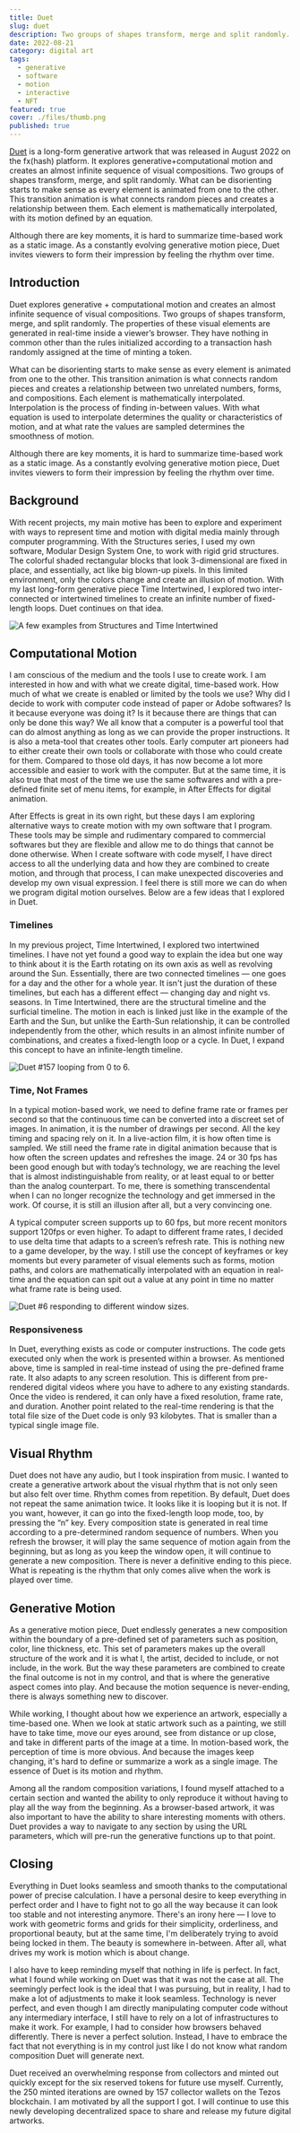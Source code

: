```yaml
---
title: Duet
slug: duet
description: Two groups of shapes transform, merge and split randomly.
date: 2022-08-21
category: digital art
tags:
  - generative
  - software
  - motion
  - interactive
  - NFT
featured: true
cover: ./files/thumb.png
published: true
---
```




[Duet](https://www.fxhash.xyz/generative/slug/duet) is a long-form generative artwork that was released in August 2022 on the fx(hash) platform. It explores generative+computational motion and creates an almost infinite sequence of visual compositions. Two groups of shapes transform, merge, and split randomly. What can be disorienting starts to make sense as every element is animated from one to the other. This transition animation is what connects random pieces and creates a relationship between them. Each element is mathematically interpolated, with its motion defined by an equation.

Although there are key moments, it is hard to summarize time-based work as a static image. As a constantly evolving generative motion piece, Duet invites viewers to form their impression by feeling the rhythm over time.

<GC start={1} end={13} bleed mt mb>
  <FxHash
    title="duet"
    caption="Click each image to view live version."
    maxCols={8}
    from={39}
    to={55}
    noGap
    captionClass="text-center"
  />
</GC>

## Introduction

Duet explores generative + computational motion and creates an almost infinite sequence of visual compositions. Two groups of shapes transform, merge, and split randomly. The properties of these visual elements are generated in real-time inside a viewer’s browser. They have nothing in common other than the rules initialized according to a transaction hash randomly assigned at the time of minting a token.

What can be disorienting starts to make sense as every element is animated from one to the other. This transition animation is what connects random pieces and creates a relationship between two unrelated numbers, forms, and compositions. Each element is mathematically interpolated. Interpolation is the process of finding in-between values. With what equation is used to interpolate determines the quality or characteristics of motion, and at what rate the values are sampled determines the smoothness of motion.

Although there are key moments, it is hard to summarize time-based work as a static image. As a constantly evolving generative motion piece, Duet invites viewers to form their impression by feeling the rhythm over time.

## Background

With recent projects, my main motive has been to explore and experiment with ways to represent time and motion with digital media mainly through computer programming. With the Structures series, I used my own software, Modular Design System One, to work with rigid grid structures. The colorful shaded rectangular blocks that look 3-dimensional are fixed in place, and essentially, act like big blown-up pixels. In this limited environment, only the colors change and create an illusion of motion. With my last long-form generative piece Time Intertwined, I explored two inter-connected or intertwined timelines to create an infinite number of fixed-length loops. Duet continues on that idea.

<GC start={2} end={12} mt mb>
  <Image
    src={prevEx}
    alt="A few examples from Structures and Time Intertwined"
    caption="A few examples from Structures and Time Intertwined"
  />
</GC>

## Computational Motion

I am conscious of the medium and the tools I use to create work. I am interested in how and with what we create digital, time-based work. How much of what we create is enabled or limited by the tools we use? Why did I decide to work with computer code instead of paper or Adobe softwares? Is it because everyone was doing it? Is it because there are things that can only be done this way? We all know that a computer is a powerful tool that can do almost anything as long as we can provide the proper instructions. It is also a meta-tool that creates other tools. Early computer art pioneers had to either create their own tools or collaborate with those who could create for them. Compared to those old days, it has now become a lot more accessible and easier to work with the computer. But at the same time, it is also true that most of the time we use the same softwares and with a pre-defined finite set of menu items, for example, in After Effects for digital animation.

After Effects is great in its own right, but these days I am exploring alternative ways to create motion with my own software that I program. These tools may be simple and rudimentary compared to commercial softwares but they are flexible and allow me to do things that cannot be done otherwise. When I create software with code myself, I have direct access to all the underlying data and how they are combined to create motion, and through that process, I can make unexpected discoveries and develop my own visual expression. I feel there is still more we can do when we program digital motion ourselves. Below are a few ideas that I explored in Duet.

<GC lgStart={3} lgEnd={8}>

### Timelines

In my previous project, Time Intertwined, I explored two intertwined timelines. I have not yet found a good way to explain the idea but one way to think about it is the Earth rotating on its own axis as well as revolving around the Sun. Essentially, there are two connected timelines — one goes for a day and the other for a whole year. It isn't just the duration of these timelines, but each has a different effect — changing day and night vs. seasons. In Time Intertwined, there are the structural timeline and the surficial timeline. The motion in each is linked just like in the example of the Earth and the Sun, but unlike the Earth-Sun relationship, it can be controlled independently from the other, which results in an almost infinite number of combinations, and creates a fixed-length loop or a cycle. In Duet, I expand this concept to have an infinite-length timeline.

</GC>

<GC lgStart={8} lgEnd={12} class="mt-0">
  <Image
    src={loop}
    alt="Duet #157 looping from 0 to 6."
    caption="Duet #157 looping from 0 to 6."
    captionClass="text-center"
  />
</GC>

### Time, Not Frames

In a typical motion-based work, we need to define frame rate or frames per second so that the continuous time can be converted into a discreet set of images. In animation, it is the number of drawings per second. All the key timing and spacing rely on it. In a live-action film, it is how often time is sampled. We still need the frame rate in digital animation because that is how often the screen updates and refreshes the image. 24 or 30 fps has been good enough but with today’s technology, we are reaching the level that is almost indistinguishable from reality, or at least equal to or better than the analog counterpart. To me, there is something transcendental when I can no longer recognize the technology and get immersed in the work. Of course, it is still an illusion after all, but a very convincing one.

A typical computer screen supports up to 60 fps, but more recent monitors support 120fps or even higher. To adapt to different frame rates, I decided to use delta time that adapts to a screen’s refresh rate. This is nothing new to a game developer, by the way. I still use the concept of keyframes or key moments but every parameter of visual elements such as forms, motion paths, and colors are mathematically interpolated with an equation in real-time and the equation can spit out a value at any point in time no matter what frame rate is being used.

<GC start={2} end={12} lgStart={1} lgEnd={7} class="my-8">
  <Image
    src={resp}
    alt="Duet #6 responding to different window sizes."
    caption="Duet #6 responding to different window sizes."
    captionClass="text-center"
  />
</GC>

<GC lgStart={7} lgEnd={11}>

### Responsiveness

In Duet, everything exists as code or computer instructions. The code gets executed only when the work is presented within a browser. As mentioned above, time is sampled in real-time instead of using the pre-defined frame rate. It also adapts to any screen resolution. This is different from pre-rendered digital videos where you have to adhere to any existing standards. Once the video is rendered, it can only have a fixed resolution, frame rate, and duration. Another point related to the real-time rendering is that the total file size of the Duet code is only 93 kilobytes. That is smaller than a typical single image file.

  </GC>

## Visual Rhythm

Duet does not have any audio, but I took inspiration from music. I wanted to create a generative artwork about the visual rhythm that is not only seen but also felt over time. Rhythm comes from repetition. By default, Duet does not repeat the same animation twice. It looks like it is looping but it is not. If you want, however, it can go into the fixed-length loop mode, too, by pressing the “n” key. Every composition state is generated in real time according to a pre-determined random sequence of numbers. When you refresh the browser, it will play the same sequence of motion again from the beginning, but as long as you keep the window open, it will continue to generate a new composition. There is never a definitive ending to this piece. What is repeating is the rhythm that only comes alive when the work is played over time.

## Generative Motion

As a generative motion piece, Duet endlessly generates a new composition within the boundary of a pre-defined set of parameters such as position, color, line thickness, etc. This set of parameters makes up the overall structure of the work and it is what I, the artist, decided to include, or not include, in the work. But the way these parameters are combined to create the final outcome is not in my control, and that is where the generative aspect comes into play. And because the motion sequence is never-ending, there is always something new to discover.

While working, I thought about how we experience an artwork, especially a time-based one. When we look at static artwork such as a painting, we still have to take time, move our eyes around, see from distance or up close, and take in different parts of the image at a time. In motion-based work, the perception of time is more obvious. And because the images keep changing, it's hard to define or summarize a work as a single image. The essence of Duet is its motion and rhythm.

Among all the random composition variations, I found myself attached to a certain section and wanted the ability to only reproduce it without having to play all the way from the beginning. As a browser-based artwork, it was also important to have the ability to share interesting moments with others. Duet provides a way to navigate to any section by using the URL parameters, which will pre-run the generative functions up to that point.

## Closing

Everything in Duet looks seamless and smooth thanks to the computational power of precise calculation. I have a personal desire to keep everything in perfect order and I have to fight not to go all the way because it can look too stable and not interesting anymore. There's an irony here — I love to work with geometric forms and grids for their simplicity, orderliness, and proportional beauty, but at the same time, I'm deliberately trying to avoid being locked in them. The beauty is somewhere in-between. After all, what drives my work is motion which is about change.

I also have to keep reminding myself that nothing in life is perfect. In fact, what I found while working on Duet was that it was not the case at all. The seemingly perfect look is the ideal that I was pursuing, but in reality, I had to make a lot of adjustments to make it look seamless. Technology is never perfect, and even though I am directly manipulating computer code without any intermediary interface, I still have to rely on a lot of infrastructures to make it work. For example, I had to consider how browsers behaved differently. There is never a perfect solution. Instead, I have to embrace the fact that not everything is in my control just like I do not know what random composition Duet will generate next.

Duet received an overwhelming response from collectors and minted out quickly except for the six reserved tokens for future use myself. Currently, the 250 minted iterations are owned by 157 collector wallets on the Tezos blockchain. I am motivated by all the support I got. I will continue to use this newly developing decentralized space to share and release my future digital artworks.

<GC start={1} end={13} mt>
  <FxHash title="duet" maxCols={10} />
</GC>
